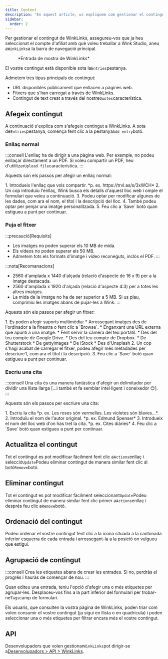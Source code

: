 ```yaml
---
title: Content
description: 'En aquest article, us expliquem com gestionar el contingut de WinkLinks.'
sidebar:
  order: 2
---
```


Per gestionar el contingut de WinkLinks, assegureu-vos que ja heu seleccionat el compte d'afiliat amb què voleu treballar a Wink Studio, aneu a`WinkLinks`a la barra de navegació principal.

<figure>
  <CloudinaryImage width="350" height="561" resize="scale" quality="best" alt="Entrada de WinkLinks" src="academy/winklinks-entry" errorImage="noimage_opaque_nyrtl0.png" />

  <figcaption>*Entrada de mostra de WinkLinks*</figcaption>
</figure>


El vostre contingut està disponible sota la`Entries`pestanya.

Admetem tres tipus principals de contingut:

* URL disponibles públicament que enllacen a pàgines web.
* Fitxers que s'han carregat a través de WinkLinks.
* Contingut de text creat a través del nostre`Quotes`característica.

## Afegeix contingut

A continuació s'explica com s'afegeix contingut a WinkLinks. A sota de`Entries`pestanya, comença fent clic a la pestanya`Add entry`botó.

### Enllaç normal

:::consell
L'enllaç ha de dirigir a una pàgina web. Per exemple, no podeu enllaçar directament a un PDF. Si voleu compartir un PDF, heu d'utilitzar`Upload file`característica.
:::

Aquests són els passos per afegir un enllaç normal:

<Steps>
  1. Introdueix l'enllaç que vols compartir. *p. ex. https://trvl.as/s/3xWCH*
  2. Un cop introduïu l'enllaç, Wink busca els detalls d'aquest lloc web i omple el formulari que veieu a continuació.
  3. Podeu optar per modificar algunes de les dades, com ara el nom, el títol i la descripció del lloc.
  4. També podeu optar per penjar una imatge personalitzada.
  5. Feu clic a `Save` botó quan estigueu a punt per continuar.
</Steps>


### Puja el fitxer

:::precaució\[Requisits]

* Les imatges no poden superar els 10 MB de mida.
* Els vídeos no poden superar els 50 MB.
* Admetem tots els formats d'imatge i vídeo reconeguts, inclòs el PDF.
  :::

:::nota\[Recomanacions]

* 2560 d'amplada x 1440 d'alçada (relació d'aspecte de 16 x 9) per a la imatge destacada.
* 2560 d'amplada x 1920 d'alçada (relació d'aspecte 4:3) per a totes les altres imatges.
* La mida de la imatge no ha de ser superior a 5 MB. Si us plau, comprimiu les imatges abans de pujar-les a Wink.
  :::

Aquests són els passos per afegir un fitxer:

<Steps>
  1. Es poden afegir suports multimèdia:
     * Arrossegant imatges des de l'ordinador a la finestra o fent clic a `Browse`.
     * Enganxant una URL externa que apunti a una imatge.
     * Fent servir la càmera del teu portàtil.
     * Des del teu compte de Google Drive.
     * Des del teu compte de Dropbox.
     * De Shutterstock
     * De gettyimages
     * De iStock
     * Des d'Unsplash
  2. Un cop s'hagi acabat de carregar el fitxer, podeu afegir més metadades per descriure'l, com ara el títol i la descripció.
  3. Feu clic a `Save` botó quan estigueu a punt per continuar.
</Steps>


### Escriu una cita

:::consell
Una cita és una manera fantàstica d'afegir un delimitador per dividir una llista llarga \[...i també et fa semblar intel·ligent i coneixedor 😉].
:::

Aquests són els passos per escriure una cita:

<Steps>
  1. Escriu la cita *p. ex. Les roses són vermelles. Les violetes són blaves...*.
  2. Introduïu el nom de l'autor original. *p. ex. Edmund Spenser*
  3. Introdueix el nom del lloc web d'on has tret la cita. *p. ex. Cites diàries*
  4. Feu clic a `Save` botó quan estigueu a punt per continuar.
</Steps>


## Actualitza el contingut

Tot el contingut es pot modificar fàcilment fent clic a`Actions`enllaç i selecció`Update`Podeu eliminar contingut de manera similar fent clic al botó`Remove`botó.

## Eliminar contingut

Tot el contingut es pot modificar fàcilment seleccionant`Update`Podeu eliminar contingut de manera similar fent clic primer a`Actions`enllaç i després feu clic a`Remove`botó.

## Ordenació del contingut

Podeu ordenar el vostre contingut fent clic a la icona situada a la cantonada inferior esquerra de cada entrada i arrossegant-la a la posició on vulgueu que estigui.

## Agrupació de contingut

:::consell
Crea les etiquetes abans de crear les entrades. Si no, perdràs el progrés i hauràs de començar de nou.
:::

Quan editeu una entrada, teniu l'opció d'afegir una o més etiquetes per agrupar-les. Desplaceu-vos fins a la part inferior del formulari per trobar-ne`Tags`camp de formulari.

Els usuaris, que consulten la vostra pàgina de WinkLinks, poden triar com volen consumir el vostre contingut (ja sigui en llista o en quadrícula) i poden seleccionar una o més etiquetes per filtrar encara més el vostre contingut.

## API

Desenvolupadors que volen gestionar`WinkLinks`pot dirigir-se a[Desenvolupadors > API > WinkLinks](/developers/apis/#winklinks-api).

